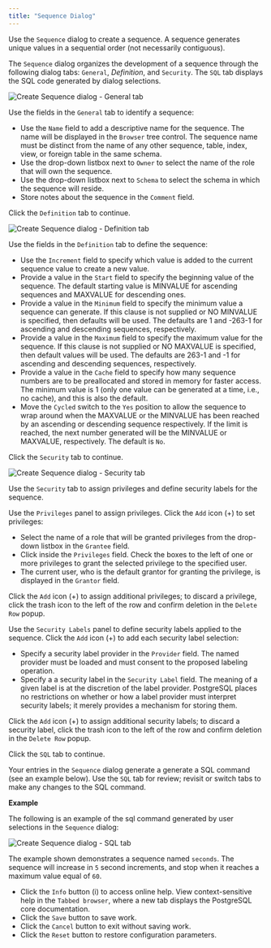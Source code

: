```yaml
---
title: "Sequence Dialog"
---
```


<div id="sequence_dialog" class="registered_link"></div>

Use the `Sequence` dialog to create a sequence. A sequence generates unique values in a sequential order (not necessarily contiguous).

The `Sequence` dialog organizes the development of a sequence through the following dialog tabs: `General`, *Definition*, and `Security`. The `SQL` tab displays the SQL code generated by dialog selections.

![Create Sequence dialog - General tab](../../images/sequence_general.png)

Use the fields in the `General` tab to identify a sequence:

-   Use the `Name` field to add a descriptive name for the sequence. The name will be displayed in the `Browser` tree control. The sequence name must be distinct from the name of any other sequence, table, index, view, or foreign table in the same schema.
-   Use the drop-down listbox next to `Owner` to select the name of the role that will own the sequence.
-   Use the drop-down listbox next to `Schema` to select the schema in which the sequence will reside.
-   Store notes about the sequence in the `Comment` field.

Click the `Definition` tab to continue.

![Create Sequence dialog - Definition tab](../../images/sequence_definition.png)

Use the fields in the `Definition` tab to define the sequence:

-   Use the `Increment` field to specify which value is added to the current sequence value to create a new value.
-   Provide a value in the `Start` field to specify the beginning value of the sequence. The default starting value is MINVALUE for ascending sequences and MAXVALUE for descending ones.
-   Provide a value in the `Minimum` field to specify the minimum value a sequence can generate. If this clause is not supplied or NO MINVALUE is specified, then defaults will be used. The defaults are 1 and -263-1 for ascending and descending sequences, respectively.
-   Provide a value in the `Maximum` field to specify the maximum value for the sequence. If this clause is not supplied or NO MAXVALUE is specified, then default values will be used. The defaults are 263-1 and -1 for ascending and descending sequences, respectively.
-   Provide a value in the `Cache` field to specify how many sequence numbers are to be preallocated and stored in memory for faster access. The minimum value is 1 (only one value can be generated at a time, i.e., no cache), and this is also the default.
-   Move the `Cycled` switch to the `Yes` position to allow the sequence to wrap around when the MAXVALUE or the MINVALUE has been reached by an ascending or descending sequence respectively. If the limit is reached, the next number generated will be the MINVALUE or MAXVALUE, respectively. The default is `No`.

Click the `Security` tab to continue.

![Create Sequence dialog - Security tab](../../images/sequence_security.png)

Use the `Security` tab to assign privileges and define security labels for the sequence.

Use the `Privileges` panel to assign privileges. Click the `Add` icon (+) to set privileges:

-   Select the name of a role that will be granted privileges from the drop-down listbox in the `Grantee` field.
-   Click inside the `Privileges` field. Check the boxes to the left of one or more privileges to grant the selected privilege to the specified user.
-   The current user, who is the default grantor for granting the privilege, is displayed in the `Grantor` field.

Click the `Add` icon (+) to assign additional privileges; to discard a privilege, click the trash icon to the left of the row and confirm deletion in the `Delete Row` popup.

Use the `Security Labels` panel to define security labels applied to the sequence. Click the `Add` icon (+) to add each security label selection:

-   Specify a security label provider in the `Provider` field. The named provider must be loaded and must consent to the proposed labeling operation.
-   Specify a a security label in the `Security Label` field. The meaning of a given label is at the discretion of the label provider. PostgreSQL places no restrictions on whether or how a label provider must interpret security labels; it merely provides a mechanism for storing them.

Click the `Add` icon (+) to assign additional security labels; to discard a security label, click the trash icon to the left of the row and confirm deletion in the `Delete Row` popup.

Click the `SQL` tab to continue.

Your entries in the `Sequence` dialog generate a generate a SQL command (see an example below). Use the `SQL` tab for review; revisit or switch tabs to make any changes to the SQL command.

**Example**

The following is an example of the sql command generated by user selections in the `Sequence` dialog:

![Create Sequence dialog - SQL tab](../../images/sequence_sql.png)

The example shown demonstrates a sequence named `seconds`. The sequence will increase in `5` second increments, and stop when it reaches a maximum value equal of `60`.

-   Click the `Info` button (i) to access online help. View context-sensitive help in the `Tabbed browser`, where a new tab displays the PostgreSQL core documentation.
-   Click the `Save` button to save work.
-   Click the `Cancel` button to exit without saving work.
-   Click the `Reset` button to restore configuration parameters.
